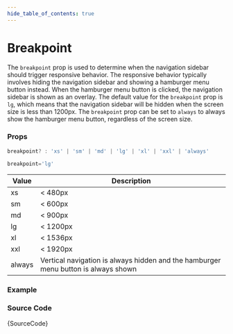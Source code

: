 ```yaml
---
hide_table_of_contents: true
---
```



# Breakpoint

The `breakpoint` prop is used to determine when the navigation sidebar should trigger responsive behavior. The responsive behavior typically involves hiding the navigation sidebar and showing a hamburger menu button instead. When the hamburger menu button is clicked, the navigation sidebar is shown as an overlay. The default value for the `breakpoint` prop is `lg`, which means that the navigation sidebar will be hidden when the screen size is less than 1200px. The `breakpoint` prop can be set to `always` to always show the hamburger menu button, regardless of the screen size.

### Props

```ts noCopy
breakpoint? : 'xs' | 'sm' | 'md' | 'lg' | 'xl' | 'xxl' | 'always'
```

```ts noCopy title='Default Value'
breakpoint='lg'
```

| Value  | Description                                                                        |
| ------ | ---------------------------------------------------------------------------------- |
| xs     | < 480px                                                                            |
| sm     | < 600px                                                                            |
| md     | < 900px                                                                            |
| lg     | < 1200px                                                                           |
| xl     | < 1536px                                                                           |
| xxl    | < 1920px                                                                           |
| always | Vertical navigation is always hidden and the hamburger menu button is always shown |

### Example

<IframeWindow url='http://localhost:3000/en/menu-examples/vertical-menu/vertical-nav/breakpoint' />

### Source Code

<TsToJsCodeSnippet>{SourceCode}</TsToJsCodeSnippet>
